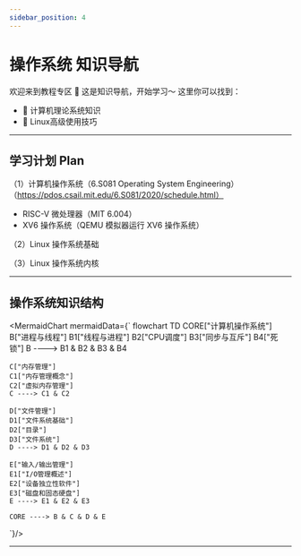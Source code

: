 ```yaml
---
sidebar_position: 4
---
```


# 操作系统 知识导航

欢迎来到教程专区 🎉 这是知识导航，开始学习～ 这里你可以找到：

- 🌱 计算机理论系统知识
- 🚀 Linux高级使用技巧

---

## 学习计划 Plan

（1）计算机操作系统（6.S081 Operating System Engineering）（https://pdos.csail.mit.edu/6.S081/2020/schedule.html）
- RISC-V 微处理器（MIT 6.004）
- XV6 操作系统（QEMU 模拟器运行 XV6 操作系统）


（2）Linux 操作系统基础

（3）Linux 操作系统内核

---

## 操作系统知识结构


<MermaidChart mermaidData={`
flowchart TD
    CORE["计算机操作系统"]
    B["进程与线程"]
    B1["线程与进程"]
    B2["CPU调度"]
    B3["同步与互斥"]
    B4["死锁"]
    B ----> B1 & B2 & B3 & B4

    C["内存管理"]
    C1["内存管理概念"]
    C2["虚拟内存管理"]
    C ----> C1 & C2

    D["文件管理"]
    D1["文件系统基础"]
    D2["目录"]
    D3["文件系统"]
    D ----> D1 & D2 & D3

    E["输入/输出管理"]
    E1["I/O管理概述"]
    E2["设备独立性软件"]
    E3["磁盘和固态硬盘"]
    E ----> E1 & E2 & E3

    CORE ----> B & C & D & E
`}/>


---


<DocCardList/>